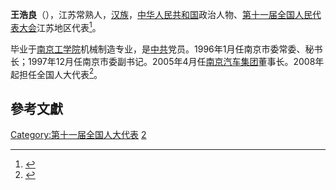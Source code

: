 '''王浩良'''（{{bd|1944年||}}），江苏常熟人，[[汉族|汉族]]，[[中华人民共和国|中华人民共和国]]政治人物、[[第十一届全国人民代表大会|第十一届全国人民代表大会]]江苏地区代表<ref>{{cite web|author=新华网|title=第十一届全国人大代表|url=http://news.xinhuanet.com/ziliao/2008-03/03/content_7708230.htm?node=36628|publisher=新华网|accessdate=2014-01-07|archive-date=2014-01-10|archive-url=https://web.archive.org/web/20140110211415/http://news.xinhuanet.com/ziliao/2008-03/03/content_7708230.htm?node=36628|dead-url=no}}</ref>。

毕业于[[南京工学院|南京工学院]]机械制造专业，是[[中共|中共]]党员。1996年1月任南京市委常委、秘书长；1997年12月任南京市委副书记。2005年4月任[[南京汽车集团|南京汽车集团]]董事长。2008年起担任全国人大代表<ref>{{cite news|title=全国人大代表信息-王浩良|url= http://210.82.31.1:8084/delegate/viewDelegate.action?dbid=110706|accessdate=2013-04-05|newspaper=全国人大网}}</ref>。

==參考文獻==
{{reflist}}
[[Category:第十一届全国人大代表|Category:第十一届全国人大代表]]
[[Category:东南大学校友|2]]